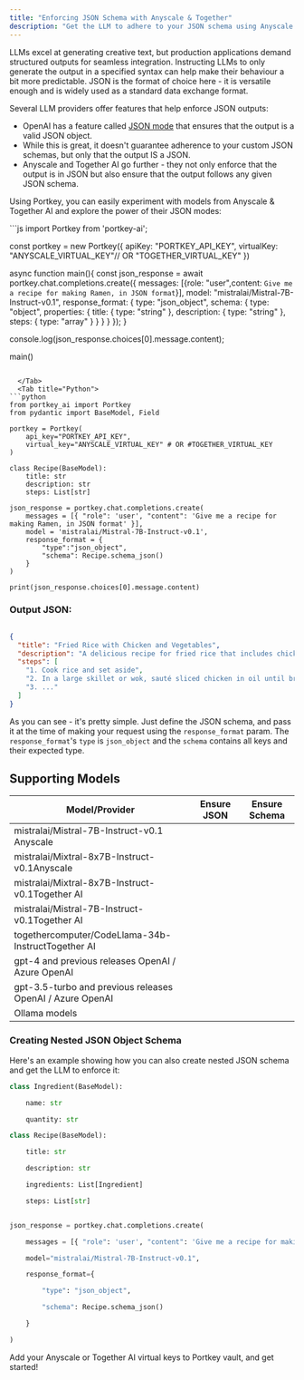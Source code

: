 ```yaml
---
title: "Enforcing JSON Schema with Anyscale & Together"
description: "Get the LLM to adhere to your JSON schema using Anyscale & Together AI's newly introduced JSON modes"
---
```


LLMs excel at generating creative text, but production applications demand structured outputs for seamless integration. Instructing LLMs to only generate the output in a specified syntax can help make their behaviour a bit more predictable. JSON is the format of choice here - it is versatile enough and is widely used as a standard data exchange format.

Several LLM providers offer features that help enforce JSON outputs:

* OpenAI has a feature called [JSON mode](https://platform.openai.com/docs/guides/text-generation/json-mode) that ensures that the output is a valid JSON object.
* While this is great, it doesn't guarantee adherence to your custom JSON schemas, but only that the output IS a JSON.
* Anyscale and Together AI go further - they not only enforce that the output is in JSON but also ensure that the output follows any given JSON schema.

Using Portkey, you can easily experiment with models from Anyscale & Together AI and explore the power of their JSON modes:


<Tabs>
  <Tab title="Node">
```js
import Portkey from 'portkey-ai';

const portkey = new Portkey({
    apiKey: "PORTKEY_API_KEY",
    virtualKey: "ANYSCALE_VIRTUAL_KEY"// OR "TOGETHER_VIRTUAL_KEY"
})

async function main(){
  const json_response = await portkey.chat.completions.create({
    messages: [{role: "user",content: `Give me a recipe for making Ramen, in JSON format`}],
    model: "mistralai/Mistral-7B-Instruct-v0.1",
    response_format: {
      type: "json_object",
      schema: {
        type: "object",
        properties: {
          title: { type: "string" },
          description: { type: "string" },
          steps: { type: "array" }
        }
      }
    }
  });
}

console.log(json_response.choices[0].message.content);

main()
```

  </Tab>
  <Tab title="Python">
```python
from portkey_ai import Portkey
from pydantic import BaseModel, Field

portkey = Portkey(
    api_key="PORTKEY_API_KEY",
    virtual_key="ANYSCALE_VIRTUAL_KEY" # OR #TOGETHER_VIRTUAL_KEY
)

class Recipe(BaseModel):
    title: str
    description: str
    steps: List[str]

json_response = portkey.chat.completions.create(
    messages = [{ "role": 'user', "content": 'Give me a recipe for making Ramen, in JSON format' }],
    model = 'mistralai/Mistral-7B-Instruct-v0.1',
    response_format = {
        "type":"json_object",
        "schema": Recipe.schema_json()
    }
)

print(json_response.choices[0].message.content)
```
  </Tab>
</Tabs>

### Output JSON:



```JSON

{
  "title": "Fried Rice with Chicken and Vegetables",
  "description": "A delicious recipe for fried rice that includes chicken and a mix of colorful vegetables. Perfect for a healthy and satisfying meal. yum yum yum yum yum",
  "steps": [
    "1. Cook rice and set aside",
    "2. In a large skillet or wok, sauté sliced chicken in oil until browned",
    "3. ..."
  ]
}
```

As you can see - it's pretty simple. Just define the JSON schema, and pass it at the time of making your request using the `response_format` param. The `response_format`'s `type` is `json_object` and the `schema` contains all keys and their expected type.

## Supporting Models

| Model/Provider                                            | Ensure JSON | Ensure Schema |
| --------------------------------------------------------- | ----------- | ------------- |
| mistralai/Mistral-7B-Instruct-v0.1 Anyscale               | <Icon icon="square-check"/>           | <Icon icon="square-check"/>             |
| mistralai/Mixtral-8x7B-Instruct-v0.1Anyscale              | <Icon icon="square-check"/>           | <Icon icon="square-check"/>             |
| mistralai/Mixtral-8x7B-Instruct-v0.1Together AI           | <Icon icon="square-check"/>           | <Icon icon="square-check"/>             |
| mistralai/Mistral-7B-Instruct-v0.1Together AI             | <Icon icon="square-check"/>           | <Icon icon="square-check"/>             |
| togethercomputer/CodeLlama-34b-InstructTogether AI        | <Icon icon="square-check"/>           | <Icon icon="square-check"/>             |
| gpt-4 and previous releases OpenAI / Azure OpenAI         | <Icon icon="square-check"/>           | <Icon icon="xmark" />              |
| gpt-3.5-turbo and previous releases OpenAI / Azure OpenAI | <Icon icon="square-check"/>           | <Icon icon="xmark" />              |
| Ollama models                                             | <Icon icon="square-check"/>           | <Icon icon="xmark" />              |

### Creating Nested JSON Object Schema

Here's an example showing how you can also create nested JSON schema and get the LLM to enforce it:



```py
class Ingredient(BaseModel):

    name: str

    quantity: str

class Recipe(BaseModel):

    title: str

    description: str

    ingredients: List[Ingredient]

    steps: List[str]


json_response = portkey.chat.completions.create(

    messages = [{ "role": 'user', "content": 'Give me a recipe for making Ramen, in JSON format' }],

    model="mistralai/Mistral-7B-Instruct-v0.1",

    response_format={

        "type": "json_object",

        "schema": Recipe.schema_json()

    }

)
```

Add your Anyscale or Together AI virtual keys to Portkey vault, and get started!
